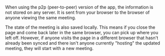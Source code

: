 When using the p2p (peer-to-peer) version of the app, the information is not stored on any server.
It is sent from your browser to the browser of anyone viewing the same meeting.

The state of the meeting is also saved locally. This means if you
close the page and come back later in the same browser, you can pick
up where you left off. However, if anyone visits the page in a
different browser that hasn't already been synced and there isn't
anyone currently "hosting" the updated meeting, they will start with a
new meeting.
